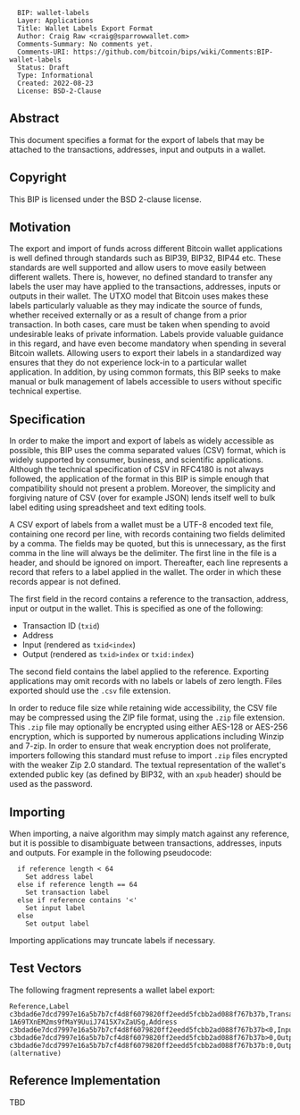 <pre>
  BIP: wallet-labels
  Layer: Applications
  Title: Wallet Labels Export Format
  Author: Craig Raw <craig@sparrowwallet.com>
  Comments-Summary: No comments yet.
  Comments-URI: https://github.com/bitcoin/bips/wiki/Comments:BIP-wallet-labels
  Status: Draft
  Type: Informational
  Created: 2022-08-23
  License: BSD-2-Clause
</pre>

==Abstract==

This document specifies a format for the export of labels that may be attached to the transactions, addresses, input and outputs in a wallet.

==Copyright==

This BIP is licensed under the BSD 2-clause license.

==Motivation==

The export and import of funds across different Bitcoin wallet applications is well defined through standards such as BIP39, BIP32, BIP44 etc.
These standards are well supported and allow users to move easily between different wallets.
There is, however, no defined standard to transfer any labels the user may have applied to the transactions, addresses, inputs or outputs in their wallet.
The UTXO model that Bitcoin uses makes these labels particularly valuable as they may indicate the source of funds, whether received externally or as a result of change from a prior transaction.
In both cases, care must be taken when spending to avoid undesirable leaks of private information.
Labels provide valuable guidance in this regard, and have even become mandatory when spending in several Bitcoin wallets.
Allowing users to export their labels in a standardized way ensures that they do not experience lock-in to a particular wallet application.
In addition, by using common formats, this BIP seeks to make manual or bulk management of labels accessible to users without specific technical expertise.

==Specification==

In order to make the import and export of labels as widely accessible as possible, this BIP uses the comma separated values (CSV) format, which is widely supported by consumer, business, and scientific applications.
Although the technical specification of CSV in RFC4180 is not always followed, the application of the format in this BIP is simple enough that compatibility should not present a problem.
Moreover, the simplicity and forgiving nature of CSV (over for example JSON) lends itself well to bulk label editing using spreadsheet and text editing tools. 

A CSV export of labels from a wallet must be a UTF-8 encoded text file, containing one record per line, with records containing two fields delimited by a comma.
The fields may be quoted, but this is unnecessary, as the first comma in the line will always be the delimiter.
The first line in the file is a header, and should be ignored on import.
Thereafter, each line represents a record that refers to a label applied in the wallet.
The order in which these records appear is not defined.

The first field in the record contains a reference to the transaction, address, input or output in the wallet.
This is specified as one of the following:
* Transaction ID (<tt>txid</tt>)
* Address
* Input (rendered as <tt>txid<index</tt>)
* Output (rendered as <tt>txid>index</tt> or <tt>txid:index</tt>)

The second field contains the label applied to the reference. 
Exporting applications may omit records with no labels or labels of zero length.
Files exported should use the <tt>.csv</tt> file extension.

In order to reduce file size while retaining wide accessibility, the CSV file may be compressed using the ZIP file format, using the <tt>.zip</tt> file extension.
This <tt>.zip</tt> file may optionally be encrypted using either AES-128 or AES-256 encryption, which is supported by numerous applications including Winzip and 7-zip. 
In order to ensure that weak encryption does not proliferate, importers following this standard must refuse to import <tt>.zip</tt> files encrypted with the weaker Zip 2.0 standard.
The textual representation of the wallet's extended public key (as defined by BIP32, with an <tt>xpub</tt> header) should be used as the password.

==Importing==

When importing, a naive algorithm may simply match against any reference, but it is possible to disambiguate between transactions, addresses, inputs and outputs. 
For example in the following pseudocode:
<pre>
  if reference length < 64
    Set address label
  else if reference length == 64
    Set transaction label
  else if reference contains '<'
    Set input label
  else
    Set output label
</pre>

Importing applications may truncate labels if necessary.

==Test Vectors==

The following fragment represents a wallet label export:
<pre>
Reference,Label
c3bdad6e7dcd7997e16a5b7b7cf4d8f6079820ff2eedd5fcbb2ad088f767b37b‎,Transaction
1A69TXnEM2ms9fMaY9UuiJ7415X7xZaUSg,Address
c3bdad6e7dcd7997e16a5b7b7cf4d8f6079820ff2eedd5fcbb2ad088f767b37b‎<0,Input
c3bdad6e7dcd7997e16a5b7b7cf4d8f6079820ff2eedd5fcbb2ad088f767b37b‎>0,Output
c3bdad6e7dcd7997e16a5b7b7cf4d8f6079820ff2eedd5fcbb2ad088f767b37b‎:0,Output (alternative)
</pre>

==Reference Implementation==

TBD